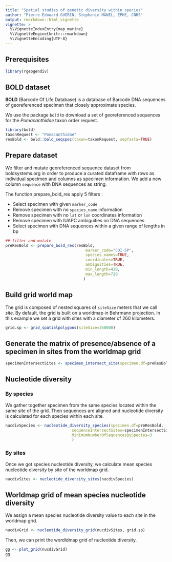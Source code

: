 ```yaml
---
title: "Spatial studies of genetic diversity within species"
author: "Pierre-Edouard GUERIN, Stephanie MANEL, EPHE, CNRS"
output: rmarkdown::html_vignette
vignette: >
  %\VignetteIndexEntry{map_marine}
  %\VignetteEngine{knitr::rmarkdown}
  %\VignetteEncoding{UTF-8}
---
```




## Prerequisites

```r
library(rgeogendiv)
```




## BOLD dataset

**BOLD** (Barcode Of Life Database) is a database of Barcode DNA sequences of georeferenced specimen that closely approximate species.

We use the package `bold` to download a set of georeferenced sequences for the *Pomacanthidae* taxon order request.

```r
library(bold)
taxonRequest <- "Pomacanthidae"
resBold <- bold::bold_seqspec(taxon=taxonRequest, sepfasta=TRUE)
```



## Prepare dataset


We filter and mutate georeferenced sequence dataset from boldsystems.org in order to produce a curated dataframe with rows as individual specimen and columns as specimen information. We add a new column `sequence` with DNA sequences as string.

The function prepare_bold_res apply 5 filters :

* Select specimen with given `marker_code`
* Remove specimen with no `species_name` information
* Remove specimen with no `lat` or `lon` coordinates information
* Remove specimen with IUAPC ambiguities on DNA sequences
* Select specimen with DNA sequences within a given range of lengths in bp

```r
## filter and mutate
preResBold <- prepare_bold_res(resBold,
                                   marker_code="COI-5P",
                                   species_names=TRUE, 
                                   coordinates=TRUE, 
                                   ambiguities=TRUE, 
                                   min_length=420,
                                   max_length=720
                                  )
```



## Build grid world map 

The grid is composed of nested squares of `siteSize` meters that we call *site*. By default, the grid is built on a worldmap in Behrmann projection. In this example we set a grid with sites with a diameter of 260 kilometers.

```r
grid.sp <- grid_spatialpolygons(siteSize=260000)
```


## Generate the matrix of presence/absence of a specimen in sites from the worldmap grid


```r
specimenIntersectSites <- specimen_intersect_site(specimen.df=preResBold, grid.sp=grid.sp)

```

## Nucleotide diversity

### By species

We gather together specimen from the same species located within the same site of the grid. Then sequences are aligned and nucleotide diversity is calculated for each species within each site.

```r
nucdivSpecies <- nucleotide_diversity_species(specimen.df=preResBold, 
                             sequenceIntersectSites=specimenIntersectSites,
                             MinimumNumberOfSequencesBySpecies=3
                             ) 
```

### By sites

Once we got species nucleotide diversity, we calculate mean species nucleotide diversity by site of the worldmap grid.

```r
nucdivSites <- nucleotide_diversity_sites(nucdivSpecies)
```


## Worldmap grid of mean species nucleotide diversity

We assign a mean species nucleotide diversity value to each site in the worldmap grid.

```r
nucdivGrid <- nucleotide_diversity_grid(nucdivSites, grid.sp)
```

Then, we can print the wordldmap grid of nucleotide diversity.

```r
gg <- plot_grid(nucdivGrid)
gg
```



